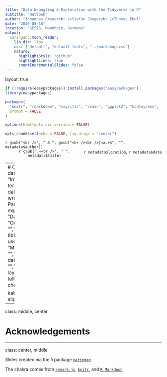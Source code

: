 ```yaml
---
title: "Data Wrangling & Exploration with the Tidyverse in R"
subtitle: "Outlook"
author: "Johannes Breuer<br />Stefan Jünger<br />Thomas Ebel"
date: "2019-05-16"
location: "GESIS, Mannheim, Germany"
output:
  xaringan::moon_reader:
    lib_dir: libs
    css: ["default", "default-fonts", "../workshop.css"]
    nature:
      highlightStyle: "github"
      highlightLines: true
      countIncrementalSlides: false
---
```

layout: true

```r
if (!require(easypackages)) install.packages("easypackages")
library(easypackages)

packages(
  "knitr", "rmarkdown", "magrittr", "readr", "ggplot2", "hadley/emo",
  prompt = FALSE
)

options(htmltools.dir.version = FALSE)

opts_chunk$set(echo = FALSE, fig.align = "center")
```

<div class="my-footer">
  <div style="float: left;"><span>`r gsub("<br />", " & ", gsub("<br /><br />|<a.+$", "", metadata$author))`</span></div>
  <div style="float: right;"><span>`r metadata$location`, `r metadata$date`</span></div>
  <div style="text-align: center;"><span>`r gsub(".+<br />", " ", metadata$title)`</span></div>
  </div>
  
---
# Course recap
```r
schedule <- data.frame(
  "Content" = c(
    "Introduction", 
    "Tidyverse terminology: tibbles & pipes", 
    "Tidy data", 
    "Importing data", 
    "Data wrangling: Part 1", 
    "Data wrangling: Part 2", 
    "Relational data", 
    "Data exploration I: Summary statistics", 
    "Data exploration II: ggplot2 basics", 
    "Outlook"
    ),
  "Highlights" = c(
    "", 
    "%>% operator", 
    "", 
    "data are tibbles!", 
    "", 
    "", 
    "", 
    "group_by()", 
    "flexible use of geom_*", 
    "this presentation"
  ),
  "Missing/Next Steps" = c(
    "", 
    "advanced use of {}", 
    "", 
    "foreign data, e.g., geospatial data", 
    "", 
    "", 
    "", 
    "multi-format tables", 
    "multi-layer plots, maps, annotations", 
    "you tell us"
  )
  , stringsAsFactors = FALSE
  , check.names = FALSE
)

kable(
  schedule
  , format = "html"
  , align = "ll"
  , escape = FALSE
)
```

---

class: middle, center

# Acknowledgements

---

class: center, middle

Slides created via the `R` package [`xaringan`](https://github.com/yihui/xaringan)

The chakra comes from [`remark.js`](https://remarkjs.com), [`knitr`](http://yihui.name/knitr), and [`R Markdown`](https://rmarkdown.rstudio.com)



